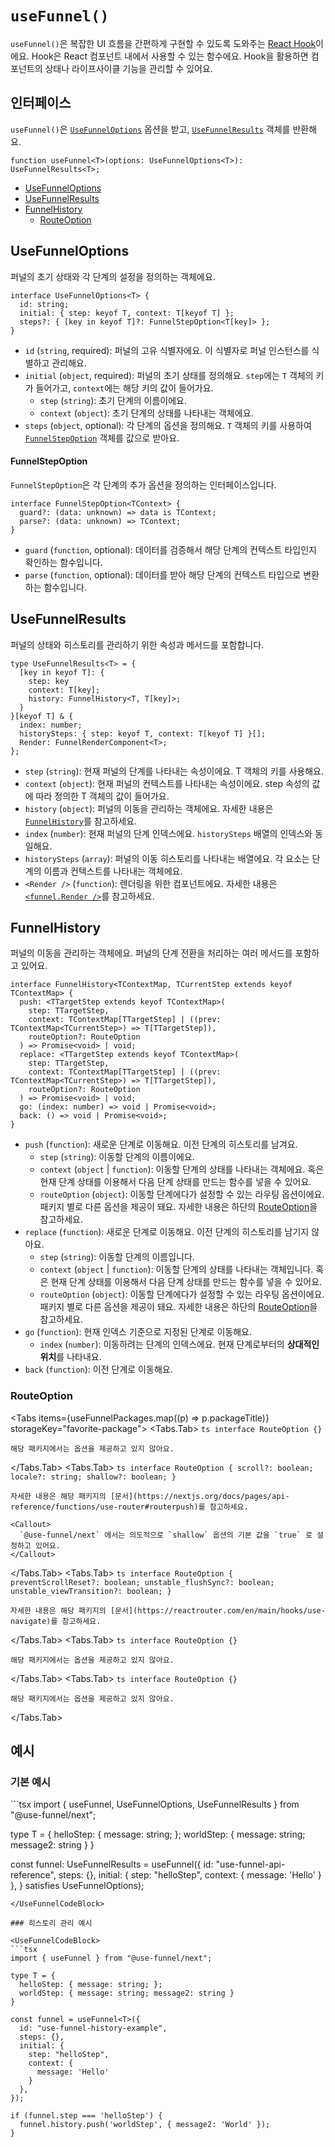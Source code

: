 
# `useFunnel()`

`useFunnel()`은 복잡한 UI 흐름을 간편하게 구현할 수 있도록 도와주는 [React Hook](https://ko.react.dev/reference/rules/rules-of-hooks)이에요. Hook은 React 컴포넌트 내에서 사용할 수 있는 함수에요. Hook을 활용하면 컴포넌트의 상태나 라이프사이클 기능을 관리할 수 있어요.

## 인터페이스

`useFunnel()`은 [`UseFunnelOptions`](#usefunneloptions) 옵션을 받고, [`UseFunnelResults`](#usefunnelresults) 객체를 반환해요.

```tsx
function useFunnel<T>(options: UseFunnelOptions<T>): UseFunnelResults<T>;
```

* [UseFunnelOptions](#usefunneloptions)
* [UseFunnelResults](#usefunnelresults)
* [FunnelHistory](#funnelhistory)
  * [RouteOption](#routeoption)

## UseFunnelOptions

퍼널의 초기 상태와 각 단계의 설정을 정의하는 객체에요.

```tsx
interface UseFunnelOptions<T> {
  id: string;
  initial: { step: keyof T, context: T[keyof T] };
  steps?: { [key in keyof T]?: FunnelStepOption<T[key]> };
}
```

- `id` (`string`, required): 퍼널의 고유 식별자에요. 이 식별자로 퍼널 인스턴스를 식별하고 관리해요.
- `initial` (`object`, required): 퍼널의 초기 상태를 정의해요. `step`에는 `T` 객체의 키가 들어가고, `context`에는 해당 키의 값이 들어가요.
  - `step` (`string`): 초기 단계의 이름이에요.
  - `context` (`object`): 초기 단계의 상태를 나타내는 객체에요.
- `steps` (`object`, optional): 각 단계의 옵션을 정의해요. `T` 객체의 키를 사용하여 [`FunnelStepOption`](#funnelstepoption) 객체를 값으로 받아요.

#### FunnelStepOption

`FunnelStepOption`은 각 단계의 추가 옵션을 정의하는 인터페이스입니다.

```tsx
interface FunnelStepOption<TContext> {
  guard?: (data: unknown) => data is TContext;
  parse?: (data: unknown) => TContext;
}
```
- `guard` (`function`, optional): 데이터를 검증해서 해당 단계의 컨텍스트 타입인지 확인하는 함수입니다.
- `parse` (`function`, optional): 데이터를 받아 해당 단계의 컨텍스트 타입으로 변환하는 함수입니다.

## UseFunnelResults

퍼널의 상태와 히스토리를 관리하기 위한 속성과 메서드를 포함합니다.

```tsx
type UseFunnelResults<T> = {
  [key in keyof T]: {
    step: key
    context: T[key];
    history: FunnelHistory<T, T[key]>;
  }
}[keyof T] & {
  index: number;
  historySteps: { step: keyof T, context: T[keyof T] }[];
  Render: FunnelRenderComponent<T>;
};
```
- `step` (`string`): 현재 퍼널의 단계를 나타내는 속성이에요. T 객체의 키를 사용해요.
- `context` (`object`): 현재 퍼널의 컨텍스트를 나타내는 속성이에요. step 속성의 값에 따라 정의한 T 객체의 값이 들어가요.
- `history` (`object`): 퍼널의 이동을 관리하는 객체에요. 자세한 내용은 [`FunnelHistory`](#funnelhistory)를 참고하세요.
- `index` (`number`): 현재 퍼널의 단계 인덱스에요. `historySteps` 배열의 인덱스와 동일해요.
- `historySteps` (`array`): 퍼널의 이동 히스토리를 나타내는 배열에요. 각 요소는 단계의 이름과 컨텍스트를 나타내는 객체에요.
- `<Render />` (`function`): 렌더링을 위한 컴포넌트에요. 자세한 내용은 [`<funnel.Render />`](./funnel-render.mdx)를 참고하세요.

## FunnelHistory

퍼널의 이동을 관리하는 객체에요. 퍼널의 단계 전환을 처리하는 여러 메서드를 포함하고 있어요.

```tsx
interface FunnelHistory<TContextMap, TCurrentStep extends keyof TContextMap> {
  push: <TTargetStep extends keyof TContextMap>(
    step: TTargetStep,
    context: TContextMap[TTargetStep] | ((prev: TContextMap<TCurrentStep>) => T[TTargetStep]),
    routeOption?: RouteOption
  ) => Promise<void> | void;
  replace: <TTargetStep extends keyof TContextMap>(
    step: TTargetStep,
    context: TContextMap[TTargetStep] | ((prev: TContextMap<TCurrentStep>) => T[TTargetStep]),
    routeOption?: RouteOption
  ) => Promise<void> | void;
  go: (index: number) => void | Promise<void>;
  back: () => void | Promise<void>;
}
```

- `push` (`function`): 새로운 단계로 이동해요. 이전 단계의 히스토리를 남겨요.
  - `step` (`string`): 이동할 단계의 이름이에요.
  - `context` (`object` | `function`): 이동할 단계의 상태를 나타내는 객체에요. 혹은 현재 단계 상태를 이용해서 다음 단계 상태를 만드는 함수를 넣을 수 있어요.
  - `routeOption` (`object`): 이동할 단계에다가 설정할 수 있는 라우팅 옵션이에요. 패키지 별로 다른 옵션을 제공이 돼요. 자세한 내용은 하단의 [RouteOption](#routeoption)을 참고하세요.
- `replace` (`function`): 새로운 단계로 이동해요. 이전 단계의 히스토리를 남기지 않아요.
  - `step` (`string`): 이동할 단계의 이름입니다.
  - `context` (`object` | `function`): 이동할 단계의 상태를 나타내는 객체입니다. 혹은 현재 단계 상태를 이용해서 다음 단계 상태를 만드는 함수를 넣을 수 있어요.
  - `routeOption` (`object`): 이동할 단계에다가 설정할 수 있는 라우팅 옵션이에요. 패키지 별로 다른 옵션을 제공이 돼요. 자세한 내용은 하단의 [RouteOption](#routeoption)을 참고하세요.
- `go` (`function`): 현재 인덱스 기준으로 지정된 단계로 이동해요.
  - `index` (`number`): 이동하려는 단계의 인덱스에요. 현재 단계로부터의 **상대적인 위치**를 나타내요.
- `back` (`function`): 이전 단계로 이동해요.

### RouteOption

<Tabs items={useFunnelPackages.map((p) => p.packageTitle)} storageKey="favorite-package">
  <Tabs.Tab>
    ```ts
    interface RouteOption {}
    ```

    해당 패키지에서는 옵션을 제공하고 있지 않아요.
  </Tabs.Tab>
  <Tabs.Tab>
    ```ts
    interface RouteOption {
      scroll?: boolean;
      locale?: string;
      shallow?: boolean;
    }
    ```

    자세한 내용은 해당 패키지의 [문서](https://nextjs.org/docs/pages/api-reference/functions/use-router#routerpush)를 참고하세요.

    <Callout>
      `@use-funnel/next` 에서는 의도적으로 `shallow` 옵션의 기본 값을 `true` 로 설정하고 있어요.
    </Callout>
  </Tabs.Tab>
  <Tabs.Tab>
    ```ts
    interface RouteOption {
      preventScrollReset?: boolean;
      unstable_flushSync?: boolean;
      unstable_viewTransition?: boolean;
    }
    ```

    자세한 내용은 해당 패키지의 [문서](https://reactrouter.com/en/main/hooks/use-navigate)를 참고하세요.
  </Tabs.Tab>
  <Tabs.Tab>
    ```ts
    interface RouteOption {}
    ```

    해당 패키지에서는 옵션을 제공하고 있지 않아요.
  </Tabs.Tab>
  <Tabs.Tab>
    ```ts
    interface RouteOption {}
    ```

    해당 패키지에서는 옵션을 제공하고 있지 않아요.
  </Tabs.Tab>
</Tabs>

## 예시

### 기본 예시

<UseFunnelCodeBlock>
```tsx
import { useFunnel, UseFunnelOptions, UseFunnelResults } from "@use-funnel/next";

type T = {
  helloStep: { message: string; };
  worldStep: { message: string; message2: string }
}

const funnel: UseFunnelResults<T> = useFunnel<T>({
  id: "use-funnel-api-reference",
  steps: {},
  initial: {
    step: "helloStep",
    context: {
      message: 'Hello'
    }
  },
} satisfies UseFunnelOptions<T>);
```
</UseFunnelCodeBlock>

### 히스토리 관리 예시

<UseFunnelCodeBlock>
```tsx
import { useFunnel } from "@use-funnel/next";

type T = {
  helloStep: { message: string; };
  worldStep: { message: string; message2: string }
}

const funnel = useFunnel<T>({
  id: "use-funnel-history-example",
  steps: {},
  initial: {
    step: "helloStep",
    context: {
      message: 'Hello'
    }
  },
});

if (funnel.step === 'helloStep') {
  funnel.history.push('worldStep', { message2: 'World' });
}
```
</UseFunnelCodeBlock>